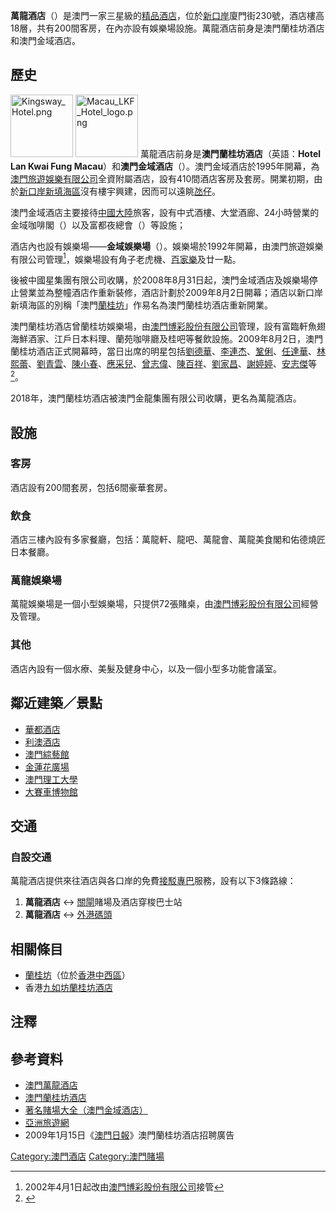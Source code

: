 {{macau_hotel_info
| hotel_name     = 萬龍酒店
| hotel_name_pt  = Million Dragon Hotel
| hotel_name_en  = Million Dragon Hotel
| photo          = Hotel Lan Kwai Fong Macau 2015.jpg
| phototitle     = 酒店外牆廣告
| date_open      = 1995年（澳門金域酒店）<br />2009年8月2日（澳門蘭桂坊酒店）<br />2018年（萬龍酒店）
| district       = 澳門
| address        = [[大堂區|大堂區]]廈門街59號
| owner          = 金：[[澳門旅遊娛樂有限公司|澳門旅遊娛樂有限公司]]<br />蘭：[[中國星集團有限公司|中國星集團有限公司]]<br />萬：[[澳門金龍集團有限公司|澳門金龍集團有限公司]]
| star           = 三星級
| rooms          = 200間
| theme          = 休閒
| shows          = 
| attractions    = 
| restaurant     = ''萬龍軒''<br />''龍吧''<br />''萬龍會''<br />''萬龍美食閣''<br />''佑德燒匠日本餐廳''
| hotel_manage   = [[澳門金龍集團有限公司|澳門金龍集團有限公司]]
| casino_name    = 萬龍娛樂場
| club           = [[萬龍會|萬龍會]]
| slot_table     = 72張
| slot_machine   = 沒有
| casino_manage  = [[澳門博彩股份有限公司|澳門博彩股份有限公司]]
| key_people     = [[陳明金|陳明金]]
| names_pre      = 澳門金域酒店<br />澳門蘭桂坊酒店
| website        = [http://www.milliondragon.com.mo/ 澳門萬龍酒店官方網址]
| others         = 
}}

'''萬龍酒店'''（{{lang-en|'''Million Dragon Hotel'''}}）是澳門一家三星級的[[精品酒店|精品酒店]]，位於[[新口岸|新口岸]]廈門街230號，酒店樓高18層，共有200間客房，在內亦設有娛樂場設施。萬龍酒店前身是澳門蘭桂坊酒店和澳門金域酒店。

== 歷史 ==
[[File:Kingsway_Hotel.png|100px]]
[[File:Macau_LKF_Hotel_logo.png|100px]]
萬龍酒店前身是'''澳門蘭桂坊酒店'''（英語：'''Hotel Lan Kwai Fung Macau'''）和'''澳門金域酒店'''（{{lang-en|'''Kingsway Hotel Macau'''}}）。澳門金域酒店於1995年開幕，為[[澳門旅遊娛樂有限公司|澳門旅遊娛樂有限公司]]全資附屬酒店，設有410間酒店客房及套房。開業初期，由於[[新口岸新填海區|新口岸新填海區]]沒有樓宇興建，因而可以遠眺[[氹仔|氹仔]]。

澳門金域酒店主要接待[[中國大陸|中國大陸]]旅客，設有中式酒樓、大堂酒廊、24小時營業的金域咖啡閣（{{lang-en|Sidewalk Café}}）以及富都夜總會（{{lang-pt|Club de Macau}}）等設施；

酒店內也設有娛樂場——'''金域娛樂場'''（{{lang-en|'''Kingsway Casino'''}}）。娛樂場於1992年開幕，由澳門旅遊娛樂有限公司管理<ref>2002年4月1日起改由[[澳門博彩股份有限公司|澳門博彩股份有限公司]]接管</ref>，娛樂場設有角子老虎機、[[百家樂|百家樂]]及廿一點。

後被中國星集團有限公司收購，於2008年8月31日起，澳門金域酒店及娛樂場停止營業並為整幢酒店作重新裝修，酒店計劃於2009年8月2日開幕；酒店以新口岸新填海區的別稱「澳門[[蘭桂坊|蘭桂坊]]」作易名為澳門蘭桂坊酒店重新開業。

澳門蘭桂坊酒店曾蘭桂坊娛樂場，由[[澳門博彩股份有限公司|澳門博彩股份有限公司]]管理，設有富臨軒魚翅海鮮酒家、江戶日本料理、蘭苑咖啡廳及桂吧等餐飲設施。2009年8月2日，澳門蘭桂坊酒店正式開幕時，當日出席的明星包括[[劉德華|劉德華]]、[[李連杰|李連杰]]、[[鞏俐|鞏俐]]、[[任達華|任達華]]、[[林熙蕾|林熙蕾]]、[[劉青雲|劉青雲]]、[[陳小春|陳小春]]、[[應采兒|應采兒]]、[[曾志偉|曾志偉]]、[[陳百祥|陳百祥]]、[[劉家昌|劉家昌]]、[[謝婷婷|謝婷婷]]、[[安志傑|安志傑]]等<ref>{{cite news|publisher=[[澳門日報|澳門日報]]|date=2008年8月4日|title=華仔鞏俐最受歡迎|url=http://www.macaodaily.com/html/2009-08/04/content_349547.htm|deadurl=yes|archiveurl=https://web.archive.org/web/20090807105710/http://www.macaodaily.com/html/2009-08/04/content_349547.htm|archivedate=2009年8月7日}}</ref>。

2018年，澳門蘭桂坊酒店被澳門金龍集團有限公司收購，更名為萬龍酒店。

== 設施 ==
=== 客房 ===
酒店設有200間套房，包括6間豪華套房。

=== 飲食 ===
酒店三樓內設有多家餐廳，包括：萬龍軒、龍吧、萬龍會、萬龍美食閣和佑德燒匠日本餐廳。

=== 萬龍娛樂場 ===
萬龍娛樂場是一個小型娛樂場，只提供72張賭桌，由[[澳門博彩股份有限公司|澳門博彩股份有限公司]]經營及管理。

=== 其他 ===
酒店內設有一個水療、美髮及健身中心，以及一個小型多功能會議室。

== 鄰近建築／景點 ==
* [[華都酒店|華都酒店]]
* [[利澳酒店|利澳酒店]]
* [[澳門綜藝館|澳門綜藝館]]
* [[金蓮花廣場|金蓮花廣場]]
* [[澳門理工大學|澳門理工大學]]
* [[大賽車博物館|大賽車博物館]]

== 交通 ==
=== 自設交通 ===
萬龍酒店提供來往酒店與各口岸的免費[[接駁巴士|接駁專巴]]服務，設有以下3條路線：
#'''萬龍酒店''' ↔ [[關閘|關閘]]賭場及酒店穿梭巴士站
#'''萬龍酒店''' ↔ [[外港碼頭|外港碼頭]]

== 相關條目 ==
* [[蘭桂坊|蘭桂坊]]（位於[[香港|香港]][[中西區_(香港)|中西區]]）
* 香港[[九如坊|九如坊]][[蘭桂坊酒店|蘭桂坊酒店]]

== 注釋 ==
<span style="font-size:smaller;"><references /></span>

== 參考資料 ==
* [http://www.milliondragon.com.mo/ 澳門萬龍酒店] {{Wayback|url=http://www.milliondragon.com.mo/ |date=20191020122801 }}
* [http://titan24.cn/58KMB 澳門蘭桂坊酒店]{{dead link|date=2018年3月 |bot=InternetArchiveBot |fix-attempted=yes }}
* [https://web.archive.org/web/20081119160319/http://www.baijiale888.com/casino/kingsway.htm 著名賭場大全（澳門金域酒店）]
* [https://web.archive.org/web/20081226001930/http://hongkonghotels.com/big5/kingsway/index.html 亞洲旅遊網]
* 2009年1月15日《[[澳門日報|澳門日報]]》澳門蘭桂坊酒店招聘廣告

{{澳門酒店}}
{{澳博娛樂場}}

[[Category:澳門酒店|Category:澳門酒店]]
[[Category:澳門賭場|Category:澳門賭場]]